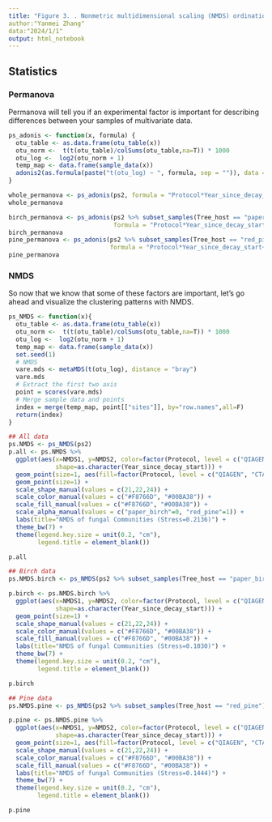 ```yaml
---
title: "Figure 3. . Nonmetric multidimensional scaling (NMDS) ordination plots"
author:"Yanmei Zhang"
data:"2024/1/1"
output: html_notebook
---
```


## Statistics
### Permanova
Permanova will tell you if an experimental factor is important for describing differences between your samples of multivariate data.
```r
ps_adonis <- function(x, formula) {
  otu_table <- as.data.frame(otu_table(x))
  otu_norm <-  t(t(otu_table)/colSums(otu_table,na=T)) * 1000 
  otu_log <-  log2(otu_norm + 1)
  temp_map <- data.frame(sample_data(x))
  adonis2(as.formula(paste("t(otu_log) ~ ", formula, sep = "")), data = temp_map)
}
```

```r
whole_permanova <- ps_adonis(ps2, formula = "Protocol*Year_since_decay_start*Tree_host+Tree_log")
whole_permanova

birch_permanova <- ps_adonis(ps2 %>% subset_samples(Tree_host == "paper_birch"), 
                             formula = "Protocol*Year_since_decay_start+Tree_log")
birch_permanova
pine_permanova <- ps_adonis(ps2 %>% subset_samples(Tree_host == "red_pine"), 
                            formula = "Protocol*Year_since_decay_start+Tree_log")
pine_permanova
```

### NMDS
So now that we know that some of these factors are important, let's go ahead and visualize the clustering patterns with NMDS.
```r
ps_NMDS <- function(x){
  otu_table <- as.data.frame(otu_table(x))
  otu_norm <-  t(t(otu_table)/colSums(otu_table,na=T)) * 1000 
  otu_log <-  log2(otu_norm + 1)
  temp_map <- data.frame(sample_data(x))
  set.seed(1)
  # NMDS
  vare.mds <- metaMDS(t(otu_log), distance = "bray")
  vare.mds
  # Extract the first two axis
  point = scores(vare.mds)
  # Merge sample data and points 
  index = merge(temp_map, point[["sites"]], by="row.names",all=F)
  return(index)
}
```

```r
## All data
ps.NMDS <- ps_NMDS(ps2)
p.all <- ps.NMDS %>% 
  ggplot(aes(x=NMDS1, y=NMDS2, color=factor(Protocol, level = c("QIAGEN", "CTAB")),
             shape=as.character(Year_since_decay_start))) +
  geom_point(size=1, aes(fill=factor(Protocol, level = c("QIAGEN", "CTAB")), alpha=Tree_host)) +
  geom_point(size=1) +   
  scale_shape_manual(values = c(21,22,24)) +
  scale_color_manual(values = c("#F8766D", "#00BA38")) +
  scale_fill_manual(values = c("#F8766D", "#00BA38")) +
  scale_alpha_manual(values = c("paper_birch"=0, "red_pine"=1)) +
  labs(title="NMDS of fungal Communities (Stress=0.2136)") +
  theme_bw(7) +
  theme(legend.key.size = unit(0.2, "cm"),
        legend.title = element_blank()) 

p.all

## Birch data 
ps.NMDS.birch <- ps_NMDS(ps2 %>% subset_samples(Tree_host == "paper_birch"))

p.birch <- ps.NMDS.birch %>% 
  ggplot(aes(x=NMDS1, y=NMDS2, color=factor(Protocol, level = c("QIAGEN", "CTAB")),
             shape=as.character(Year_since_decay_start))) +
  geom_point(size=1) +
  scale_shape_manual(values = c(21,22,24)) +
  scale_color_manual(values = c("#F8766D", "#00BA38")) +
  scale_fill_manual(values = c("#F8766D", "#00BA38")) +
  labs(title="NMDS of fungal Communities (Stress=0.1030)") +
  theme_bw(7) +
  theme(legend.key.size = unit(0.2, "cm"),
        legend.title = element_blank()) 

p.birch

## Pine data 
ps.NMDS.pine <- ps_NMDS(ps2 %>% subset_samples(Tree_host == "red_pine"))

p.pine <- ps.NMDS.pine %>% 
  ggplot(aes(x=NMDS1, y=NMDS2, color=factor(Protocol, level = c("QIAGEN", "CTAB")),
             shape=as.character(Year_since_decay_start))) +
  geom_point(size=1, aes(fill=factor(Protocol, level = c("QIAGEN", "CTAB")))) +
  scale_shape_manual(values = c(21,22,24)) +
  scale_color_manual(values = c("#F8766D", "#00BA38")) +
  scale_fill_manual(values = c("#F8766D", "#00BA38")) +
  labs(title="NMDS of fungal Communities (Stress=0.1444)") +
  theme_bw(7) +
  theme(legend.key.size = unit(0.2, "cm"),
        legend.title = element_blank()) 

p.pine
```